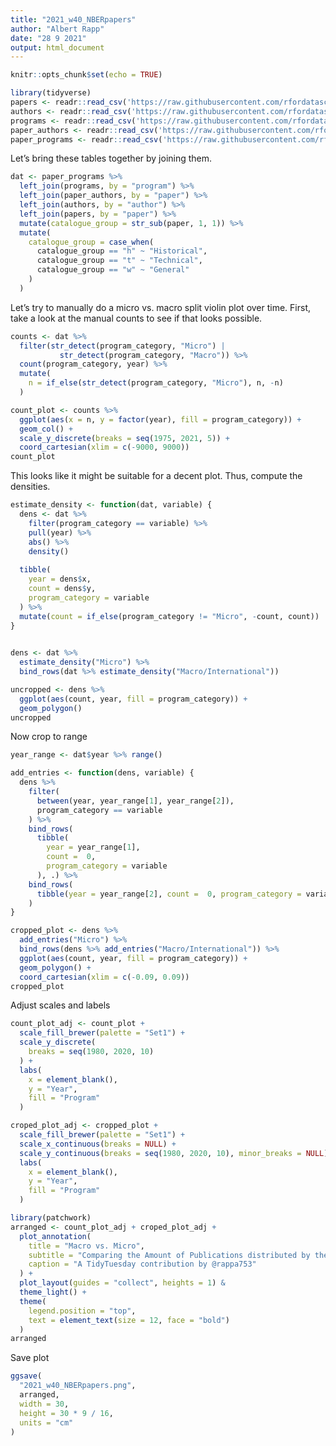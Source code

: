 ```yaml
---
title: "2021_w40_NBERpapers"
author: "Albert Rapp"
date: "28 9 2021"
output: html_document
---
```


```r
knitr::opts_chunk$set(echo = TRUE)
```


```r
library(tidyverse)
papers <- readr::read_csv('https://raw.githubusercontent.com/rfordatascience/tidytuesday/master/data/2021/2021-09-28/papers.csv')
authors <- readr::read_csv('https://raw.githubusercontent.com/rfordatascience/tidytuesday/master/data/2021/2021-09-28/authors.csv')
programs <- readr::read_csv('https://raw.githubusercontent.com/rfordatascience/tidytuesday/master/data/2021/2021-09-28/programs.csv')
paper_authors <- readr::read_csv('https://raw.githubusercontent.com/rfordatascience/tidytuesday/master/data/2021/2021-09-28/paper_authors.csv')
paper_programs <- readr::read_csv('https://raw.githubusercontent.com/rfordatascience/tidytuesday/master/data/2021/2021-09-28/paper_programs.csv')
```

Let's bring these tables together by joining them.

```r
dat <- paper_programs %>% 
  left_join(programs, by = "program") %>% 
  left_join(paper_authors, by = "paper") %>% 
  left_join(authors, by = "author") %>% 
  left_join(papers, by = "paper") %>% 
  mutate(catalogue_group = str_sub(paper, 1, 1)) %>% 
  mutate(
    catalogue_group = case_when(
      catalogue_group == "h" ~ "Historical",
      catalogue_group == "t" ~ "Technical",
      catalogue_group == "w" ~ "General"
    )
  )
```


Let's try to manually do a micro vs. macro split violin plot over time.
First, take a look at the manual counts to see if that looks possible.

```r
counts <- dat %>% 
  filter(str_detect(program_category, "Micro") |  
           str_detect(program_category, "Macro")) %>% 
  count(program_category, year) %>% 
  mutate(
    n = if_else(str_detect(program_category, "Micro"), n, -n)
  ) 

count_plot <- counts %>% 
  ggplot(aes(x = n, y = factor(year), fill = program_category)) +
  geom_col() +
  scale_y_discrete(breaks = seq(1975, 2021, 5)) +
  coord_cartesian(xlim = c(-9000, 9000))
count_plot
```

This looks like it might be suitable for a decent plot.
Thus, compute the densities.

```r
estimate_density <- function(dat, variable) {
  dens <- dat %>% 
    filter(program_category == variable) %>% 
    pull(year) %>%
    abs() %>% 
    density()
  
  tibble(
    year = dens$x,
    count = dens$y,
    program_category = variable
  ) %>% 
  mutate(count = if_else(program_category != "Micro", -count, count))
}

  
dens <- dat %>% 
  estimate_density("Micro") %>% 
  bind_rows(dat %>% estimate_density("Macro/International")) 

uncropped <- dens %>% 
  ggplot(aes(count, year, fill = program_category)) +
  geom_polygon()
uncropped
```

Now crop to range

```r
year_range <- dat$year %>% range()

add_entries <- function(dens, variable) {
  dens %>% 
    filter(
      between(year, year_range[1], year_range[2]),
      program_category == variable
    ) %>% 
    bind_rows(
      tibble(
        year = year_range[1], 
        count =  0, 
        program_category = variable
      ), .) %>% 
    bind_rows(
      tibble(year = year_range[2], count =  0, program_category = variable)
    )
}

cropped_plot <- dens %>% 
  add_entries("Micro") %>% 
  bind_rows(dens %>% add_entries("Macro/International")) %>% 
  ggplot(aes(count, year, fill = program_category)) +
  geom_polygon() +
  coord_cartesian(xlim = c(-0.09, 0.09))
cropped_plot
```


Adjust scales and labels

```r
count_plot_adj <- count_plot +
  scale_fill_brewer(palette = "Set1") +
  scale_y_discrete(
    breaks = seq(1980, 2020, 10)
  ) +
  labs(
    x = element_blank(),
    y = "Year", 
    fill = "Program"
  )

croped_plot_adj <- cropped_plot +
  scale_fill_brewer(palette = "Set1") +
  scale_x_continuous(breaks = NULL) +
  scale_y_continuous(breaks = seq(1980, 2020, 10), minor_breaks = NULL) +
  labs(
    x = element_blank(),
    y = "Year", 
    fill = "Program"
  )

```


```r
library(patchwork)
arranged <- count_plot_adj + croped_plot_adj + 
  plot_annotation(
    title = "Macro vs. Micro",
    subtitle = "Comparing the Amount of Publications distributed by the NBER",
    caption = "A TidyTuesday contribution by @rappa753"
  ) +
  plot_layout(guides = "collect", heights = 1) &
  theme_light() +
  theme(
    legend.position = "top",
    text = element_text(size = 12, face = "bold")
  ) 
arranged
```

Save plot

```r
ggsave(
  "2021_w40_NBERpapers.png", 
  arranged,
  width = 30,
  height = 30 * 9 / 16,
  units = "cm"
)
```

